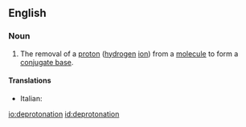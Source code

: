 ==English==

===Noun===
{{wikipedia}}
{{en-noun}}

# {{label|en|chemistry}} The removal of a [[proton]] ([[hydrogen]] [[ion]]) from a [[molecule]] to form a [[conjugate base]].

====Translations====
{{trans-top|removal of a proton}}
* Italian: {{t|it|deprotonazione|f}}
{{trans-mid}}
{{trans-bottom}}

[[io:deprotonation]]
[[id:deprotonation]]